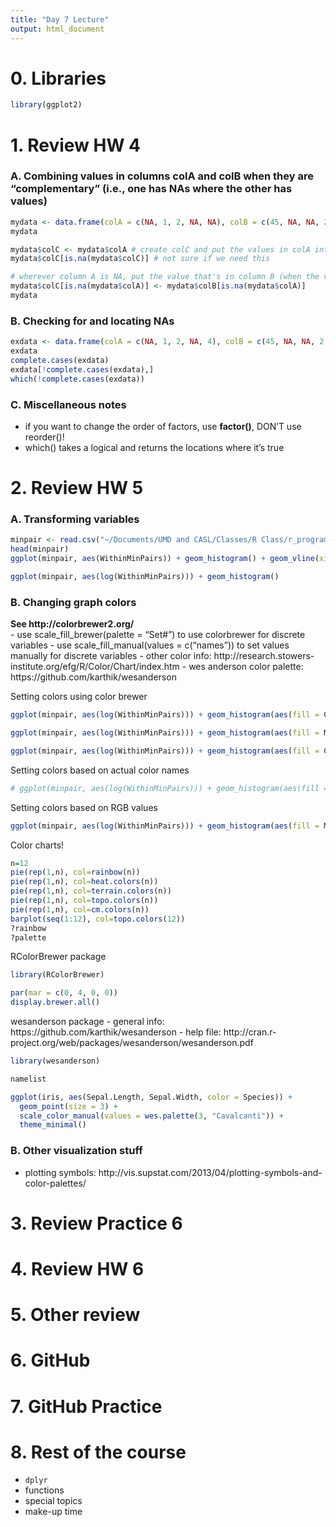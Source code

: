 ```yaml
---
title: "Day 7 Lecture"
output: html_document
---
```

# 0. Libraries
```r
library(ggplot2)
```

# 1. Review HW 4
### A. Combining values in columns colA and colB when they are "complementary" (i.e., one has NAs where the other has values)
```r
mydata <- data.frame(colA = c(NA, 1, 2, NA, NA), colB = c(45, NA, NA, 2, 99))
mydata

mydata$colC <- mydata$colA # create colC and put the values in colA into colC
mydata$colC[is.na(mydata$colC)] # not sure if we need this

# wherever column A is NA, put the value that's in column B (when the value in column A is NA) into column C:
mydata$colC[is.na(mydata$colA)] <- mydata$colB[is.na(mydata$colA)]
mydata
```

### B. Checking for and locating NAs
```r
exdata <- data.frame(colA = c(NA, 1, 2, NA, 4), colB = c(45, NA, NA, 2, 99), colC = c(66, 5, NA, 3, 5))
exdata
complete.cases(exdata)
exdata[!complete.cases(exdata),]
which(!complete.cases(exdata))
```

### C. Miscellaneous notes
- if you want to change the order of factors, use **factor()**, DON'T use reorder()!
- which() takes a logical and returns the locations where it's true

# 2. Review HW 5
### A. Transforming variables
```r
minpair <- read.csv("~/Documents/UMD and CASL/Classes/R Class/r_programming_bsos/scottdata/CognitionPaperFinalData.csv")
head(minpair)
ggplot(minpair, aes(WithinMinPairs)) + geom_histogram() + geom_vline(xintercept = 1000, color = "red")

ggplot(minpair, aes(log(WithinMinPairs))) + geom_histogram() 
```

### B. Changing graph colors
**See http://colorbrewer2.org/**  
- use scale_fill_brewer(palette = "Set#") to use colorbrewer for discrete variables 
- use scale_fill_manual(values = c("names")) to set values manually for discrete variables 
- other color info: http://research.stowers-institute.org/efg/R/Color/Chart/index.htm
- wes anderson color palette: https://github.com/karthik/wesanderson

Setting colors using color brewer
```r
ggplot(minpair, aes(log(WithinMinPairs))) + geom_histogram(aes(fill = Corpus)) + scale_fill_brewer(palette = "Set2")

ggplot(minpair, aes(log(WithinMinPairs))) + geom_histogram(aes(fill = Merged)) + scale_fill_brewer(palette = "Set2")

ggplot(minpair, aes(log(WithinMinPairs))) + geom_histogram(aes(fill = Corpus)) + scale_fill_brewer(palette = "PuOr")
```

Setting colors based on actual color names
```r
# ggplot(minpair, aes(log(WithinMinPairs))) + geom_histogram(aes(fill = Corpus)) + scale_fill_manual(values = c("firebrick", "steelblue"))
```

Setting colors based on RGB values
```r
ggplot(minpair, aes(log(WithinMinPairs))) + geom_histogram(aes(fill = Merged)) + scale_fill_manual(values = c("firebrick", rgb(27, 158, 119, maxColorValue = 255)))
```

Color charts!
```r
n=12
pie(rep(1,n), col=rainbow(n))
pie(rep(1,n), col=heat.colors(n))
pie(rep(1,n), col=terrain.colors(n))
pie(rep(1,n), col=topo.colors(n))
pie(rep(1,n), col=cm.colors(n))
barplot(seq(1:12), col=topo.colors(12))
?rainbow
?palette
```

RColorBrewer package
```r
library(RColorBrewer)

par(mar = c(0, 4, 0, 0))
display.brewer.all()
```

wesanderson package
- general info: https://github.com/karthik/wesanderson
- help file: http://cran.r-project.org/web/packages/wesanderson/wesanderson.pdf
```r
library(wesanderson)

namelist

ggplot(iris, aes(Sepal.Length, Sepal.Width, color = Species)) + 
  geom_point(size = 3) + 
  scale_color_manual(values = wes.palette(3, "Cavalcanti")) + 
  theme_minimal()
```

### B. Other visualization stuff
- plotting symbols: http://vis.supstat.com/2013/04/plotting-symbols-and-color-palettes/

# 3. Review Practice 6

# 4. Review HW 6

# 5. Other review

# 6. GitHub

# 7. GitHub Practice

# 8. Rest of the course
  - `dplyr`
  - functions
  - special topics
  - make-up time
